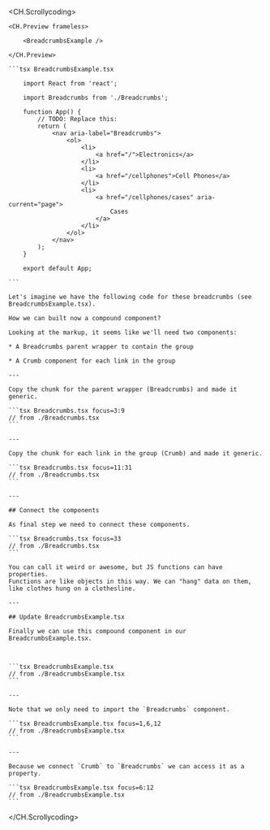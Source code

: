 
<CH.Scrollycoding>

    <CH.Preview frameless>

        <BreadcrumbsExample />

    </CH.Preview>

    ```tsx BreadcrumbsExample.tsx

        import React from 'react';

        import Breadcrumbs from './Breadcrumbs';

        function App() {
            // TODO: Replace this:
            return (
                <nav aria-label="Breadcrumbs">
                    <ol>
                        <li>
                            <a href="/">Electronics</a>
                        </li>
                        <li>
                            <a href="/cellphones">Cell Phones</a>
                        </li>
                        <li>
                            <a href="/cellphones/cases" aria-current="page">
                                Cases
                            </a>
                        </li>
                    </ol>
                </nav>
            );
        }

        export default App;

    ```

    Let's imagine we have the following code for these breadcrumbs (see BreadcrumbsExample.tsx).

    How we can built now a compound component?

    Looking at the markup, it seems like we'll need two components:

    * A Breadcrumbs parent wrapper to contain the group

    * A Crumb component for each link in the group

    ---

    Copy the chunk for the parent wrapper (Breadcrumbs) and made it generic.

    ```tsx Breadcrumbs.tsx focus=3:9
    // from ./Breadcrumbs.tsx
    ```

    ---

    Copy the chunk for each link in the group (Crumb) and made it generic.

    ```tsx Breadcrumbs.tsx focus=11:31
    // from ./Breadcrumbs.tsx
    ```

    ---

    ## Connect the components

    As final step we need to connect these components.

    ```tsx Breadcrumbs.tsx focus=33
    // from ./Breadcrumbs.tsx
    ```

    You can call it weird or awesome, but JS functions can have properties.
    Functions are like objects in this way. We can "hang" data on them, like clothes hung on a clothesline.

    ---

    ## Update BreadcrumbsExample.tsx

    Finally we can use this compound component in our BreadcrumbsExample.tsx.



    ```tsx BreadcrumbsExample.tsx
    // from ./BreadcrumbsExample.tsx
    ```

    ---

    Note that we only need to import the `Breadcrumbs` component.

    ```tsx BreadcrumbsExample.tsx focus=1,6,12
    // from ./BreadcrumbsExample.tsx
    ```

    ---

    Because we connect `Crumb` to `Breadcrumbs` we can access it as a property.

    ```tsx BreadcrumbsExample.tsx focus=6:12
    // from ./BreadcrumbsExample.tsx
    ```

</CH.Scrollycoding>

<div style={{ height: 150 }} />
